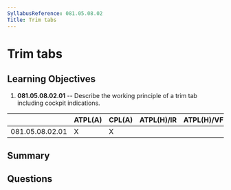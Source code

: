 ```yaml
---
SyllabusReference: 081.05.08.02
Title: Trim tabs
---
```


# Trim tabs

## Learning Objectives

1. **081.05.08.02.01** -- Describe the working principle of a trim tab including
   cockpit indications.

|                 | ATPL(A) | CPL(A) | ATPL(H)/IR | ATPL(H)/VFR | CPL(H) | IR  | CBIR(A) |
| --------------- | ------- | ------ | ---------- | ----------- | ------ | --- | ------- |
| 081.05.08.02.01 | X       | X      |            |             |        |     |         |

## Summary

## Questions
